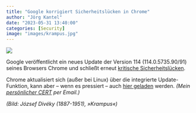 ```yaml
---
title: "Google korrigiert Sicherheitslücken in Chrome"
author: "Jörg Kantel"
date: "2023-05-31 13:40:00"
categories: [Security]
image: "images/krampus.jpg"
---
```


[![](images/krampus-b.jpg)](https://image.freizeit.at/images/cfs_landscape_1232w_693h/7438869/46-192329289.jpg)

Google veröffentlicht ein neues Update der Version 114 (114.0.5735.90/91) seines Browsers Chrome und schließt erneut [kritische Sicherheitslücken](https://chromereleases.googleblog.com/2023/05/stable-channel-update-for-desktop_30.html).

Chrome aktualisiert sich (außer bei Linux) über die integrierte Update-Funktion, kann aber -- wenn es pressiert -- auch [hier geladen](https://www.google.com/intl/de/chrome/browser/) werden. *(Mein [persönlicher CERT](http://www.gwdg.de/~mreiman1/) per Email.)*

*(Bild: József Divéky (1887-1951), »Krampus«)*